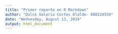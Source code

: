 ```yaml
---
title: "Primer reporte en R Markdown"
author: "Dulce Valeria Cortes Olalde- 000124559"
date: "Wednesday, August 13, 2014"
output: html_document
---
```



